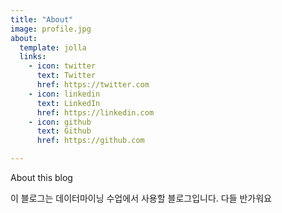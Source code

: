 ```yaml
---
title: "About"
image: profile.jpg
about:
  template: jolla
  links:
    - icon: twitter
      text: Twitter
      href: https://twitter.com
    - icon: linkedin
      text: LinkedIn
      href: https://linkedin.com
    - icon: github
      text: Github
      href: https://github.com

---
```


About this blog

이 블로그는 데이터마이닝 수업에서 사용할 블로그입니다.
다들 반가워요


